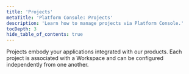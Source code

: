 ```yaml
---
title: 'Projects'
metaTitle: 'Platform Console: Projects'
description: 'Learn how to manage projects via Platform Console.'
tocDepth: 3
hide_table_of_contents: true
---
```


<TopBlock>

Projects embody your applications integrated with our products. Each project is associated with a Workspace and can be configured independently from one another.

</TopBlock>
